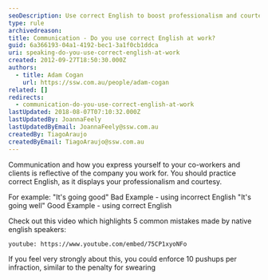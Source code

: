 ```yaml
---
seoDescription: Use correct English to boost professionalism and courtesy in your workplace.
type: rule
archivedreason:
title: Communication - Do you use correct English at work?
guid: 6a366193-04a1-4192-bec1-3a1f0cb1ddca
uri: speaking-do-you-use-correct-english-at-work
created: 2012-09-27T18:50:30.000Z
authors:
  - title: Adam Cogan
    url: https://ssw.com.au/people/adam-cogan
related: []
redirects:
  - communication-do-you-use-correct-english-at-work
lastUpdated: 2018-08-07T07:10:32.000Z
lastUpdatedBy: JoannaFeely
lastUpdatedByEmail: JoannaFeely@ssw.com.au
createdBy: TiagoAraujo
createdByEmail: TiagoAraujo@ssw.com.au
---
```


Communication and how you express yourself to your co-workers and clients is reflective of the company you work for. You should practice correct English, as it displays your professionalism and courtesy.

For example:
"It's going good" Bad Example - using incorrect English "It's going well"
Good Example - using correct English

Check out this video which highlights 5 common mistakes made by native english speakers:

`youtube: https://www.youtube.com/embed/75CP1xyoNFo`

If you feel very strongly about this, you could enforce 10 pushups per infraction, similar to the penalty for swearing

